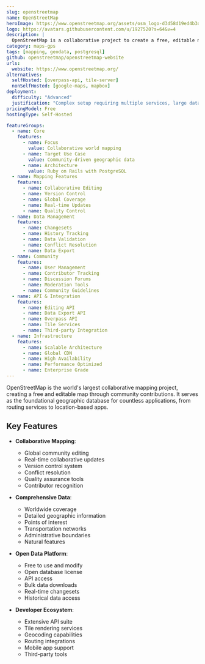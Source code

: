 ```yaml
---
slug: openstreetmap
name: OpenStreetMap
heroImage: https://www.openstreetmap.org/assets/osm_logo-d3d58d19ed4b3d8da182a928c5b6f6f6c226b950b9e2883b0e7470a74be188dd.svg
logo: https://avatars.githubusercontent.com/u/1927520?s=64&v=4
description: |
  OpenStreetMap is a collaborative project to create a free, editable map of the world. It provides the foundational geographic data used by countless mapping applications and services.
category: maps-gps
tags: [mapping, geodata, postgresql]
github: openstreetmap/openstreetmap-website
urls:
  website: https://www.openstreetmap.org/
alternatives:
  selfHosted: [overpass-api, tile-server]
  nonSelfHosted: [google-maps, mapbox]
deployment:
  difficulty: "Advanced"
  justification: "Complex setup requiring multiple services, large datasets, and significant infrastructure."
pricingModel: Free
hostingType: Self-Hosted

featureGroups:
  - name: Core
    features:
      - name: Focus
        value: Collaborative world mapping
      - name: Target Use Case
        value: Community-driven geographic data
      - name: Architecture
        value: Ruby on Rails with PostgreSQL
  - name: Mapping Features
    features:
      - name: Collaborative Editing
      - name: Version Control
      - name: Global Coverage
      - name: Real-time Updates
      - name: Quality Control
  - name: Data Management
    features:
      - name: Changesets
      - name: History Tracking
      - name: Data Validation
      - name: Conflict Resolution
      - name: Data Export
  - name: Community
    features:
      - name: User Management
      - name: Contributor Tracking
      - name: Discussion Forums
      - name: Moderation Tools
      - name: Community Guidelines
  - name: API & Integration
    features:
      - name: Editing API
      - name: Data Export API
      - name: Overpass API
      - name: Tile Services
      - name: Third-party Integration
  - name: Infrastructure
    features:
      - name: Scalable Architecture
      - name: Global CDN
      - name: High Availability
      - name: Performance Optimized
      - name: Enterprise Grade
---
```


OpenStreetMap is the world's largest collaborative mapping project, creating a free and editable map through community contributions. It serves as the foundational geographic database for countless applications, from routing services to location-based apps.

## Key Features

- **Collaborative Mapping**:

  - Global community editing
  - Real-time collaborative updates
  - Version control system
  - Conflict resolution
  - Quality assurance tools
  - Contributor recognition

- **Comprehensive Data**:

  - Worldwide coverage
  - Detailed geographic information
  - Points of interest
  - Transportation networks
  - Administrative boundaries
  - Natural features

- **Open Data Platform**:

  - Free to use and modify
  - Open database license
  - API access
  - Bulk data downloads
  - Real-time changesets
  - Historical data access

- **Developer Ecosystem**:
  - Extensive API suite
  - Tile rendering services
  - Geocoding capabilities
  - Routing integrations
  - Mobile app support
  - Third-party tools
